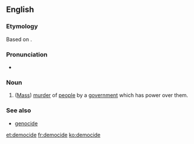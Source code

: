==English==
{{wikipedia}}

===Etymology===
Based on {{etyl|grc|en}} {{term|δῆμος||people|lang=grc|tr=demos}} {{suffix|-cide|lang=en}}.

===Pronunciation===
* {{a|UK}} {{IPA|/ˈdɛməsaɪd/}}

===Noun===
{{en-noun}}

# ([[mass murder|Mass]]) [[murder]] of [[people]] by a [[government]] which has power over them.

===See also===
* [[genocide]]

[[et:democide]]
[[fr:democide]]
[[ko:democide]]